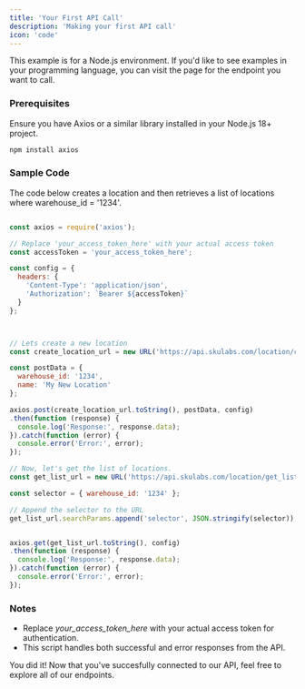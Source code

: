```yaml
---
title: 'Your First API Call'
description: 'Making your first API call'
icon: 'code'
---
```


<Tip>This example is for a Node.js environment. If you'd like to see examples in your programming language, you can visit the page for the endpoint you want to call.</Tip>

### Prerequisites
Ensure you have Axios or a similar library installed in your Node.js 18+ project.

```bash
npm install axios
```

### Sample Code
The code below creates a location and then retrieves a list of locations where warehouse_id = '1234'.

```javascript

const axios = require('axios');

// Replace 'your_access_token_here' with your actual access token
const accessToken = 'your_access_token_here';

const config = {
  headers: {
    'Content-Type': 'application/json',
    'Authorization': `Bearer ${accessToken}`
  }
};



// Lets create a new location
const create_location_url = new URL('https://api.skulabs.com/location/create');

const postData = {
  warehouse_id: '1234',
  name: 'My New Location'
};

axios.post(create_location_url.toString(), postData, config)
.then(function (response) {
  console.log('Response:', response.data);
}).catch(function (error) {
  console.error('Error:', error);
});

// Now, let's get the list of locations.
const get_list_url = new URL('https://api.skulabs.com/location/get_list');

const selector = { warehouse_id: '1234' };

// Append the selector to the URL
get_list_url.searchParams.append('selector', JSON.stringify(selector));


axios.get(get_list_url.toString(), config)
.then(function (response) {
  console.log('Response:', response.data);
}).catch(function (error) {
  console.error('Error:', error);
});
```
### Notes
* Replace _your_access_token_here_ with your actual access token for authentication.
* This script handles both successful and error responses from the API.

<Check>You did it! Now that you've succesfully connected to our API, feel free to explore all of our endpoints.</Check>